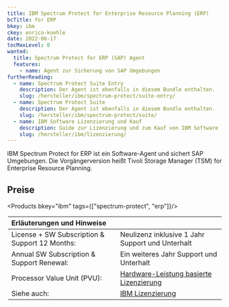 ```yaml
---
title: IBM Spectrum Protect for Enterprise Resource Planning (ERP)
bcTitle: for ERP
bkey: ibm
ckey: enrico-koehle
date: 2022-06-17
tocMaxLevel: 0
wanted:
  title: Spectrum Protect for ERP (SAP) Agent
  features:
    - name: Agent zur Sicherung von SAP Umgebungen
furtherReading:
  - name: Spectrum Protect Suite Entry
    description: Der Agent ist ebenfalls in diesem Bundle enthalten.
    slug: /hersteller/ibm/spectrum-protect/suite-entry/
  - name: Spectrum Protect Suite
    description: Der Agent ist ebenfalls in diesem Bundle enthalten.
    slug: /hersteller/ibm/spectrum-protect/suite/
  - name: IBM Software Lizenzierung und Kauf
    description: Guide zur Lizenzierung und zum Kauf von IBM Software
    slug: /hersteller/ibm/lizenzierung/
---
```




<Intro>

IBM Spectrum Protect for ERP ist ein Software-Agent und  sichert SAP Umgebungen. Die Vorgängerversion heißt Tivoli Storage Manager (TSM) for Enterprise Resource Planning.

</Intro>

<TOC />

## Preise

<Products bkey="ibm" tags={["spectrum-protect", "erp"]}/>

<Legend>

|Erläuterungen und Hinweise||
|:----------------------------------|:-|
|License + SW Subscription & Support 12 Months:|Neulizenz inklusive 1 Jahr Support und Unterhalt|
|Annual SW Subscription & Support Renewal:|Ein weiteres Jahr Support und Unterhalt|
|Processor Value Unit (PVU):|[Hardware-Leistung basierte Lizenzierung](/hersteller/ibm/spectrum-protect/#pvu-lizenzierung)|
|Siehe auch:|[IBM Lizenzierung](/hersteller/ibm/lizenzierung/)|

</Legend>
